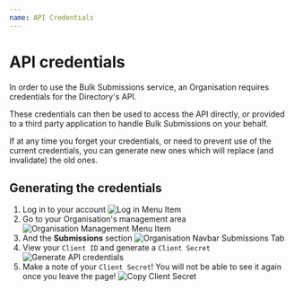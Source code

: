 ```yaml
---
name: API Credentials
---
```



# API credentials

In order to use the Bulk Submissions service, an Organisation requires credentials for the Directory's API.

These credentials can then be used to access the API directly, or provided to a third party application to handle Bulk Submissions on your behalf.

<SimpleAlert>
  If at any time you forget your credentials, or need to prevent use of the
  current credentials, you can generate new ones which will replace (and
  invalidate) the old ones.
</SimpleAlert>

## Generating the credentials

<DifferentThemesAlert />

1. Log in to your account
   ![Log in Menu Item](/i/menu/menu_login.png)
1. Go to your Organisation's management area
   ![Organisation Management Menu Item](/i/menu/menu_manage-org.png)
1. And the **Submissions** section
   ![Organisation Navbar Submissions Tab](/i/org-nav/submissions-tab.png)
1. View your `Client ID` and generate a `Client Secret`
   ![Generate API credentials](/i/submissions/generate-credentials.png)
1. Make a note of your `Client Secret`! You will not be able to see it again once you leave the page!
   ![Copy Client Secret](/i/submissions/client-secret-temp.png)
